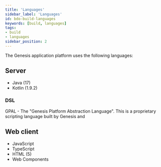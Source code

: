 ```yaml
---
title: 'Languages'
sidebar_label: 'Languages'
id: bdo-build-languages
keywords: [build, languages]
tags:
- build
- languages
sidebar_position: 2
---
```


The Genesis application platform uses the following languages:

## Server

- Java (17)
- Kotlin (1.9.2)

### DSL

GPAL - The "Genesis Platform Abstraction Language". This is a proprietary scripting language built by Genesis and 

## Web client

- JavaScript
- TypeScript
- HTML (5)
- Web Components
